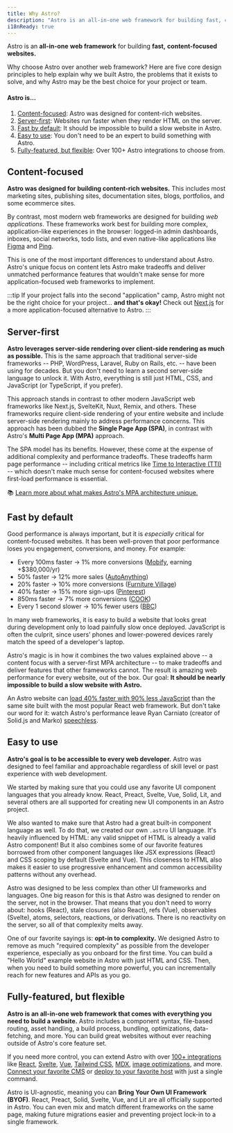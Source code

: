 ```yaml
---
title: Why Astro?
description: "Astro is an all-in-one web framework for building fast, content-focused websites. Learn more."
i18nReady: true
---
```


Astro is an **all-in-one** **web framework** for building **fast,** **content-focused websites.**

Why choose Astro over another web framework? Here are five core design principles to help explain why we built Astro, the problems that it exists to solve, and why Astro may be the best choice for your project or team.

#### Astro is...

1. [Content-focused](#content-focused): Astro was designed for content-rich websites.
2. [Server-first](#server-first): Websites run faster when they render HTML on the server.
3. [Fast by default](#fast-by-default): It should be impossible to build a slow website in Astro.
4. [Easy to use](#easy-to-use): You don't need to be an expert to build something with Astro.
5. [Fully-featured, but flexible](#fully-featured-but-flexible): Over 100+ Astro integrations to choose from.

## Content-focused

**Astro was designed for building content-rich websites.** This includes most marketing sites, publishing sites, documentation sites, blogs, portfolios, and some ecommerce sites.

By contrast, most modern web frameworks are designed for building *web applications*. These frameworks work best for building more complex, application-like experiences in the browser: logged-in admin dashboards, inboxes, social networks, todo lists, and even native-like applications like [Figma](https://figma.com/) and [Ping](https://ping.gg/).

This is one of the most important differences to understand about Astro. Astro's unique focus on content lets Astro make tradeoffs and deliver unmatched performance features that wouldn't make sense for more application-focused web frameworks to implement.

:::tip
If your project falls into the second "application" camp, Astro might not be the right choice for your project... **and that's okay!** Check out [Next.js](https://nextjs.org/) for a more application-focused alternative to Astro.
:::


## Server-first

**Astro leverages server-side rendering over client-side rendering as much as possible.** This is the same approach that traditional server-side frameworks -- PHP, WordPress, Laravel, Ruby on Rails, etc. -- have been using for decades. But you don't need to learn a second server-side language to unlock it. With Astro, everything is still just HTML, CSS, and JavaScript (or TypeScript, if you prefer).

This approach stands in contrast to other modern JavaScript web frameworks like Next.js, SvelteKit, Nuxt, Remix, and others. These frameworks require client-side rendering of your entire website and include server-side rendering mainly to address performance concerns. This approach has been dubbed the **Single Page App (SPA)**, in contrast with Astro's **Multi Page App (MPA)** approach.

The SPA model has its benefits. However, these come at the expense of additional complexity and performance tradeoffs. These tradeoffs harm page performance -- including critical metrics like [Time to Interactive (TTI)](https://web.dev/interactive/) -- which doesn't make much sense for content-focused websites where first-load performance is essential.

📚 [Learn more about what makes Astro's MPA architecture unique.](/en/concepts/mpa-vs-spa/)


## Fast by default

Good performance is always important, but it is *especially* critical for content-focused websites. It has been well-proven that poor performance loses you engagement, conversions, and money. For example:

- Every 100ms faster → 1% more conversions ([Mobify](https://web.dev/why-speed-matters/), earning +$380,000/yr)
- 50% faster → 12% more sales ([AutoAnything](https://www.digitalcommerce360.com/2010/08/19/web-accelerator-revs-conversion-and-sales-autoanything/))
- 20% faster → 10% more conversions ([Furniture Village](https://www.thinkwithgoogle.com/intl/en-gb/marketing-strategies/app-and-mobile/furniture-village-and-greenlight-slash-page-load-times-boosting-user-experience/))
- 40% faster → 15% more sign-ups ([Pinterest](https://medium.com/pinterest-engineering/driving-user-growth-with-performance-improvements-cfc50dafadd7))
- 850ms faster → 7% more conversions ([COOK](https://web.dev/why-speed-matters/))
- Every 1 second slower → 10% fewer users ([BBC](https://www.creativebloq.com/features/how-the-bbc-builds-websites-that-scale))

In many web frameworks, it is easy to build a website that looks great during development only to load painfully slow once deployed. JavaScript is often the culprit, since users’ phones and lower-powered devices rarely match the speed of a developer's laptop.

Astro's magic is in how it combines the two values explained above -- a content focus with a server-first MPA architecture -- to make tradeoffs and deliver features that other frameworks cannot. The result is amazing web performance for every website, out of the box. Our goal: **It should be nearly impossible to build a slow website with Astro.** 

An Astro website can [load 40% faster with 90% less JavaScript](https://twitter.com/t3dotgg/status/1437195415439360003) than the same site built with the most popular React web framework. But don't take our word for it: watch Astro's performance leave Ryan Carniato (creator of Solid.js and Marko) [speechless](https://youtu.be/2ZEMb_H-LYE?t=8163).


## Easy to use

**Astro's goal is to be accessible to every web developer.** Astro was designed to feel familiar and approachable regardless of skill level or past experience with web development.

We started by making sure that you could use any favorite UI component languages that you already know. React, Preact, Svelte, Vue, Solid, Lit, and several others are all supported for creating new UI components in an Astro project.

We also wanted to make sure that Astro had a great built-in component language as well. To do that, we created our own `.astro` UI language. It's heavily influenced by HTML: any valid snippet of HTML is already a valid Astro component! But it also combines some of our favorite features borrowed from other component languages like JSX expressions (React) and CSS scoping by default (Svelte and Vue). This closeness to HTML also makes it easier to use progressive enhancement and common accessibility patterns without any overhead.

Astro was designed to be less complex than other UI frameworks and languages. One big reason for this is that Astro was designed to render on the server, not in the browser. That means that you don't need to worry about: hooks (React), stale closures (also React), refs (Vue), observables (Svelte), atoms, selectors, reactions, or derivations. There is no reactivity on the server, so all of that complexity melts away.

One of our favorite sayings is: **opt-in to complexity.** We designed Astro to remove as much "required complexity" as possible from the developer experience, especially as you onboard for the first time. You can build a "Hello World" example website in Astro with just HTML and CSS. Then, when you need to build something more powerful, you can incrementally reach for new features and APIs as you go.


## Fully-featured, but flexible

**Astro is an all-in-one web framework that comes with everything you need to build a website.** Astro includes a component syntax, file-based routing, asset handling, a build process, bundling, optimizations, data-fetching, and more. You can build great websites without ever reaching outside of Astro's core feature set.

If you need more control, you can extend Astro with over [100+ integrations](https://astro.build/integrations/) like [React](https://www.npmjs.com/package/@astrojs/react), [Svelte](https://www.npmjs.com/package/@astrojs/svelte), [Vue](https://www.npmjs.com/package/@astrojs/vue), [Tailwind CSS](https://www.npmjs.com/package/@astrojs/tailwind), [MDX](https://www.npmjs.com/package/@astrojs/mdx), [image optimizations](https://www.npmjs.com/package/@astrojs/image), and more. [Connect your favorite CMS](/en/guides/cms/) or [deploy to your favorite host](/en/guides/deploy/) with just a single command.

Astro is UI-agnostic, meaning you can **Bring Your Own UI Framework (BYOF)**. React, Preact, Solid, Svelte, Vue, and Lit are all officially supported in Astro. You can even mix and match different frameworks on the same page, making future migrations easier and preventing project lock-in to a single framework.
